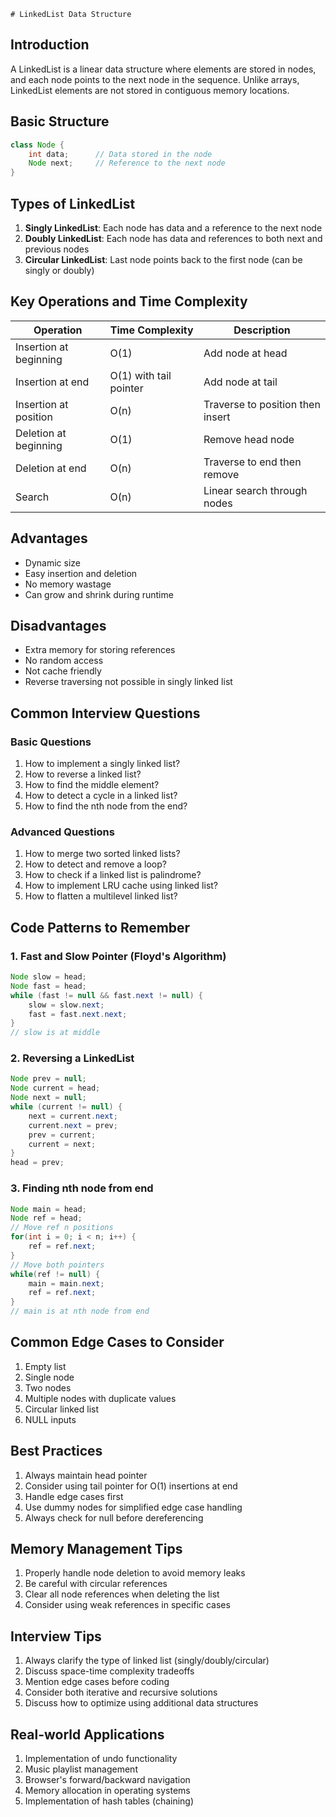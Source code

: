     # LinkedList Data Structure

## Introduction
A LinkedList is a linear data structure where elements are stored in nodes, and each node points to the next node in the sequence. 
Unlike arrays, LinkedList elements are not stored in contiguous memory locations.

## Basic Structure
```java
class Node {
    int data;      // Data stored in the node
    Node next;     // Reference to the next node
}
```

## Types of LinkedList
1. **Singly LinkedList**: Each node has data and a reference to the next node
2. **Doubly LinkedList**: Each node has data and references to both next and previous nodes
3. **Circular LinkedList**: Last node points back to the first node (can be singly or doubly)

## Key Operations and Time Complexity
| Operation | Time Complexity | Description |
|-----------|----------------|-------------|
| Insertion at beginning | O(1) | Add node at head |
| Insertion at end | O(1) with tail pointer | Add node at tail |
| Insertion at position | O(n) | Traverse to position then insert |
| Deletion at beginning | O(1) | Remove head node |
| Deletion at end | O(n) | Traverse to end then remove |
| Search | O(n) | Linear search through nodes |

## Advantages
- Dynamic size
- Easy insertion and deletion
- No memory wastage
- Can grow and shrink during runtime

## Disadvantages
- Extra memory for storing references
- No random access
- Not cache friendly
- Reverse traversing not possible in singly linked list

## Common Interview Questions

### Basic Questions
1. How to implement a singly linked list?
2. How to reverse a linked list?
3. How to find the middle element?
4. How to detect a cycle in a linked list?
5. How to find the nth node from the end?

### Advanced Questions
1. How to merge two sorted linked lists?
2. How to detect and remove a loop?
3. How to check if a linked list is palindrome?
4. How to implement LRU cache using linked list?
5. How to flatten a multilevel linked list?

## Code Patterns to Remember

### 1. Fast and Slow Pointer (Floyd's Algorithm)
```java
Node slow = head;
Node fast = head;
while (fast != null && fast.next != null) {
    slow = slow.next;
    fast = fast.next.next;
}
// slow is at middle
```

### 2. Reversing a LinkedList
```java
Node prev = null;
Node current = head;
Node next = null;
while (current != null) {
    next = current.next;
    current.next = prev;
    prev = current;
    current = next;
}
head = prev;
```

### 3. Finding nth node from end
```java
Node main = head;
Node ref = head;
// Move ref n positions
for(int i = 0; i < n; i++) {
    ref = ref.next;
}
// Move both pointers
while(ref != null) {
    main = main.next;
    ref = ref.next;
}
// main is at nth node from end
```

## Common Edge Cases to Consider
1. Empty list
2. Single node
3. Two nodes
4. Multiple nodes with duplicate values
5. Circular linked list
6. NULL inputs

## Best Practices
1. Always maintain head pointer
2. Consider using tail pointer for O(1) insertions at end
3. Handle edge cases first
4. Use dummy nodes for simplified edge case handling
5. Always check for null before dereferencing

## Memory Management Tips
1. Properly handle node deletion to avoid memory leaks
2. Be careful with circular references
3. Clear all node references when deleting the list
4. Consider using weak references in specific cases

## Interview Tips
1. Always clarify the type of linked list (singly/doubly/circular)
2. Discuss space-time complexity tradeoffs
3. Mention edge cases before coding
4. Consider both iterative and recursive solutions
5. Discuss how to optimize using additional data structures

## Real-world Applications
1. Implementation of undo functionality
2. Music playlist management
3. Browser's forward/backward navigation
4. Memory allocation in operating systems
5. Implementation of hash tables (chaining)